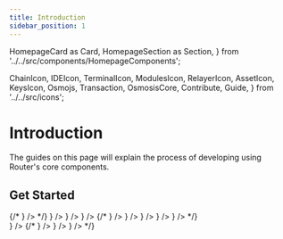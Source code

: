 ```yaml
---
title: Introduction
sidebar_position: 1
---
```

  HomepageCard as Card,
  HomepageSection as Section,
} from '../../src/components/HomepageComponents';

  ChainIcon,
  IDEIcon,
  TerminalIcon,
  ModulesIcon,
  RelayerIcon,
  AssetIcon,
  KeysIcon,
  Osmojs,
  Transaction,
  OsmosisCore,
  Contribute,
  Guide,
} from '../../src/icons';

# Introduction

The guides on this page will explain the process of developing using Router's core components.


 ## Get Started
   <Section title="Developers" id="web-sdks" hasSubSections >

   <Section>
  {/* <Card
    title="Build and Test Osmosis Source Code"
    description="Getting started with building and testing Osmosis codebase"
    to="/router-core/build"
    icon={<OsmosisCore />}
  /> */}
  <Card
    title="Installing Prerequisites"
    description="Setting up the machine for developing on the Router Chain"
    to="/router-core/installing-prerequisites"
    icon={<IDEIcon />}
  />
 <Card
    title="Router CLI"
    description="Install routerd to join the network or simple query it."
    to="/router-core/routerd"
    icon={<TerminalIcon />}
  />
  <Card
    title="Router Local"
    description="Run Router blockchain in local system."
    to="/router-core/running-router-chain-locally"
    icon={<TerminalIcon />}
  />
  {/* <Card
    title="Modules"
    description="Osmosis modules and their respective CLI commands"
    to="/router-core/modules"
    icon={<ModulesIcon />}
  />
  <Card
    title="Relaying"
    description=" Relay IBC packets between Osmosis and other chains"
    to="/router-core/relaying"
    icon={<RelayerIcon />}
  />
  <Card
    title="Assets"
    description="     Currently supported assets on Osmosis with their corresponding channels and IBC denoms."
    to="/router-core/asset-info"
    icon={<AssetIcon />}
  />
  <Card
    title="Key Management"
    description="Managing keys via CLI and advanced operations such as multisig wallets"
    to="/router-core/category/keys-management"
    icon={<KeysIcon />}
  />
  <Card
    title="Contributing"
    description=" Guidelines to contributing to Osmosis core development."
    to="/router-core/contributing"
    icon={<Contribute />}
  /> */}
  </Section>

  </Section>

   <Section title="Guides" id="web-sdks" hasSubSections >

   <Section>
       <Card
    title="Your First Contract"
    description="Learn how to compile and deploy your first CosmWasm contract on the Router chain"
    to="/router-core/guides/your-first-contract"
    icon={<Guide />}
  />
    {/* <Card
    title="Transaction Structure"
    description=" Understanding the structure of a transaction on the Osmosis blockchain"
    to="/router-core/guides/structure"
    icon={<Guide />}
  />
   <Card
    title="Performance & Profiling"
    description="Learn how to measure performance and profile your node"
  to="/router-core/guides/performance"
    icon={<Guide />}
  />
  <Card
    title="Creating IBC Pools"
    description="This document lays out the prerequisites and the  process that's needed to ensure that your token meets the interchain UX standards set by Osmosis."
  to="/router-core/guides/create-ibc-pool"
    icon={<Guide />}
  /> */}
  </Section>

  </Section>
